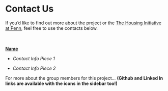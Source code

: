 # Contact Us

If you'd like to find out more about the project or the [The Housing Initiative at Penn](https://www.housinginitiative.org/), 
feel free to use the contacts below.

<br></br>
<ins>**Name**</ins>

*   *Contact Info Piece 1*

*   *Contact Info Piece 2*

For more about the group members for this project...
**(Github and Linked In links are available with the icons in the sidebar too!)**


